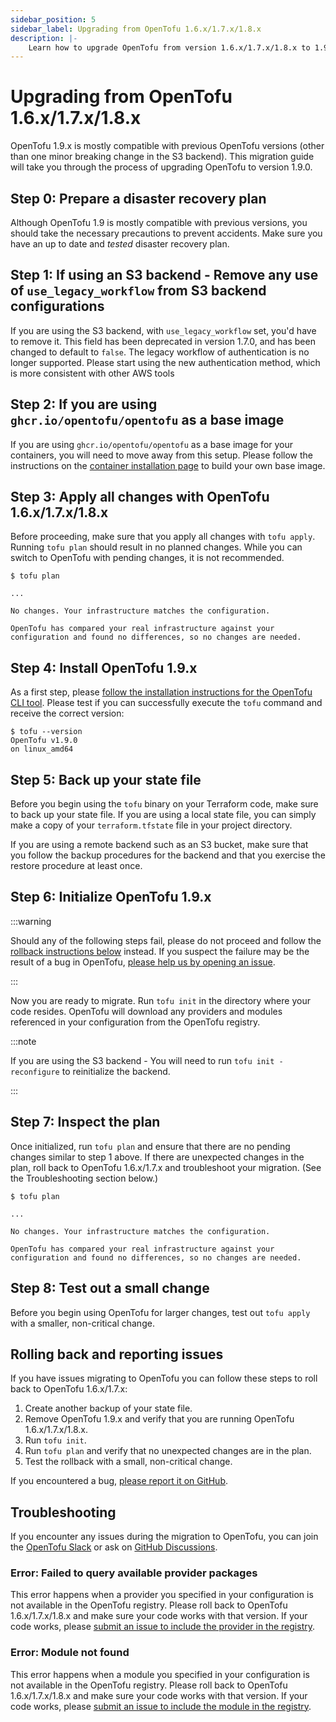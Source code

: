 ```yaml
---
sidebar_position: 5
sidebar_label: Upgrading from OpenTofu 1.6.x/1.7.x/1.8.x
description: |-
    Learn how to upgrade OpenTofu from version 1.6.x/1.7.x/1.8.x to 1.9.0.
---
```


# Upgrading from OpenTofu 1.6.x/1.7.x/1.8.x

OpenTofu 1.9.x is mostly compatible with previous OpenTofu versions (other than one minor breaking change in the S3 backend). This migration guide will take you through the process of upgrading OpenTofu to version 1.9.0.

## Step 0: Prepare a disaster recovery plan

Although OpenTofu 1.9 is mostly compatible with previous versions, you should take the necessary precautions to prevent accidents. Make sure you have an up to date and *tested* disaster recovery plan.

## Step 1: If using an S3 backend - Remove any use of `use_legacy_workflow` from S3 backend configurations

If you are using the S3 backend, with `use_legacy_workflow` set, you'd have to remove it. This field has been deprecated in version 1.7.0, and has been changed to default to `false`. The legacy workflow of authentication is no longer supported. Please start using the new authentication method, which is more consistent with other AWS tools

## Step 2: If you are using `ghcr.io/opentofu/opentofu` as a base image

If you are using `ghcr.io/opentofu/opentofu` as a base image for your containers, you will need to move away from this setup. Please follow the instructions on the [container installation page](install/docker.mdx#building-your-own-image) to build your own base image.

## Step 3: Apply all changes with OpenTofu 1.6.x/1.7.x/1.8.x

Before proceeding, make sure that you apply all changes with `tofu apply`. Running `tofu plan` should result in no planned changes. While you can switch to OpenTofu with pending changes, it is not recommended.

```
$ tofu plan

...

No changes. Your infrastructure matches the configuration.

OpenTofu has compared your real infrastructure against your
configuration and found no differences, so no changes are needed.
```

## Step 4: Install OpenTofu 1.9.x

As a first step, please [follow the installation instructions for the OpenTofu CLI tool](intro/install/index.mdx). Please test if you can successfully execute the `tofu` command and receive the correct version:

```
$ tofu --version
OpenTofu v1.9.0
on linux_amd64
```

## Step 5: Back up your state file

Before you begin using the `tofu` binary on your Terraform code, make sure to back up your state file. If you are using a local state file, you can simply make a copy of your `terraform.tfstate` file in your project directory.

If you are using a remote backend such as an S3 bucket, make sure that you follow the backup procedures for the backend and that you exercise the restore procedure at least once.

## Step 6: Initialize OpenTofu 1.9.x

:::warning

Should any of the following steps fail, please do not proceed and follow the
[rollback instructions below](#rolling-back-and-reporting-issues) instead.
If you suspect the failure may be the result of a bug in OpenTofu,
[please help us by opening an issue](https://github.com/opentofu/opentofu/issues).

:::

Now you are ready to migrate. Run `tofu init` in the directory where your code resides. OpenTofu will download any providers and modules referenced in your configuration from the OpenTofu registry.

:::note

If you are using the S3 backend - You will need to run `tofu init -reconfigure` to reinitialize the backend.

:::

## Step 7: Inspect the plan

Once initialized, run `tofu plan` and ensure that there are no pending changes similar to step 1 above. If there are unexpected changes in the plan, roll back to OpenTofu 1.6.x/1.7.x and troubleshoot your migration. (See the Troubleshooting section below.)

```
$ tofu plan

...

No changes. Your infrastructure matches the configuration.

OpenTofu has compared your real infrastructure against your
configuration and found no differences, so no changes are needed.
```

## Step 8: Test out a small change

Before you begin using OpenTofu for larger changes, test out `tofu apply` with a smaller, non-critical change.

## Rolling back and reporting issues

If you have issues migrating to OpenTofu you can follow these steps to roll back to OpenTofu 1.6.x/1.7.x:

1. Create another backup of your state file.
2. Remove OpenTofu 1.9.x and verify that you are running OpenTofu 1.6.x/1.7.x/1.8.x.
3. Run `tofu init`.
4. Run `tofu plan` and verify that no unexpected changes are in the plan.
5. Test the rollback with a small, non-critical change.

If you encountered a bug, [please report it on GitHub](https://github.com/opentofu/opentofu/issues).

## Troubleshooting

If you encounter any issues during the migration to OpenTofu, you can join the <a href="/slack/">OpenTofu Slack</a> or ask on
[GitHub Discussions](https://github.com/orgs/opentofu/discussions).

### Error: Failed to query available provider packages

This error happens when a provider you specified in your configuration is not available in the OpenTofu registry. Please roll back to OpenTofu 1.6.x/1.7.x/1.8.x and make sure your code works with that version. If your code works, please [submit an issue to include the provider in the registry](https://github.com/opentofu/registry/issues/).

### Error: Module not found

This error happens when a module you specified in your configuration is not available in the OpenTofu registry. Please roll back to OpenTofu 1.6.x/1.7.x/1.8.x and make sure your code works with that version. If your code works, please [submit an issue to include the module in the registry](https://github.com/opentofu/registry/issues/).
